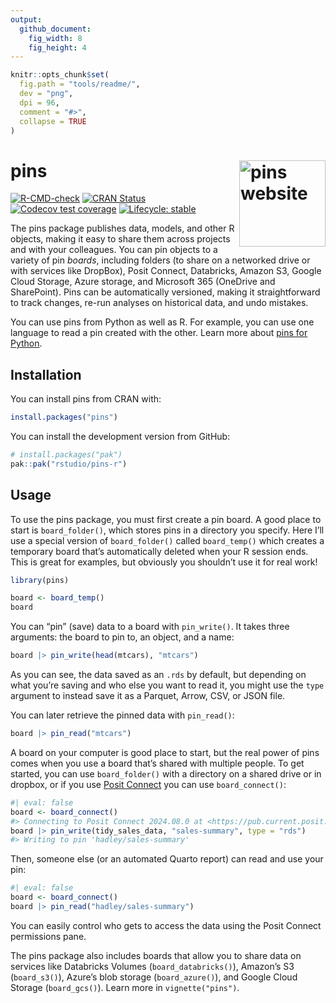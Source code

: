 ```yaml
---
output:
  github_document:
    fig_width: 8
    fig_height: 4
---
```


```r
knitr::opts_chunk$set(
  fig.path = "tools/readme/", 
  dev = "png",
  dpi = 96,
  comment = "#>",
  collapse = TRUE
)
```

# pins <a href="https://pins.rstudio.com"><img src="man/figures/logo.png" align="right" height="138" alt="pins website" /></a>

<!-- badges: start -->

[![R-CMD-check](https://github.com/rstudio/pins-r/actions/workflows/R-CMD-check.yaml/badge.svg)](https://github.com/rstudio/pins-r/actions/workflows/R-CMD-check.yaml)
[![CRAN Status](https://www.r-pkg.org/badges/version/pins)](https://cran.r-project.org/package=pins) 
[![Codecov test coverage](https://codecov.io/gh/rstudio/pins-r/branch/main/graph/badge.svg)](https://app.codecov.io/gh/rstudio/pins-r?branch=main)
[![Lifecycle: stable](https://img.shields.io/badge/lifecycle-stable-brightgreen.svg)](https://lifecycle.r-lib.org/articles/stages.html#stable)
<!-- badges: end -->

The pins package publishes data, models, and other R objects, making it easy to share them across projects and with your colleagues.
You can pin objects to a variety of pin *boards*, including folders (to share on a networked drive or with services like DropBox), Posit Connect, Databricks, Amazon S3, Google Cloud Storage, Azure storage, and Microsoft 365 (OneDrive and SharePoint).
Pins can be automatically versioned, making it straightforward to track changes, re-run analyses on historical data, and undo mistakes.

You can use pins from Python as well as R. For example, you can use one language to read a pin created with the other. Learn more about [pins for Python](https://rstudio.github.io/pins-python/).

## Installation

You can install pins from CRAN with:

```r
install.packages("pins")
```

You can install the development version from GitHub:

```r
# install.packages("pak")
pak::pak("rstudio/pins-r")
```

## Usage

To use the pins package, you must first create a pin board.
A good place to start is `board_folder()`, which stores pins in a directory you specify.
Here I'll use a special version of `board_folder()` called `board_temp()` which creates a temporary board that's automatically deleted when your R session ends.
This is great for examples, but obviously you shouldn't use it for real work!

```r
library(pins)

board <- board_temp()
board
```

You can "pin" (save) data to a board with `pin_write()`.
It takes three arguments: the board to pin to, an object, and a name:

```r
board |> pin_write(head(mtcars), "mtcars")
```

As you can see, the data saved as an `.rds` by default, but depending on what you're saving and who else you want to read it, you might use the `type` argument to instead save it as a Parquet, Arrow, CSV, or JSON file.

You can later retrieve the pinned data with `pin_read()`:

```r
board |> pin_read("mtcars")
```

A board on your computer is good place to start, but the real power of pins comes when you use a board that's shared with multiple people.
To get started, you can use `board_folder()` with a directory on a shared drive or in dropbox, or if you use [Posit Connect](https://posit.co/products/enterprise/connect/) you can use `board_connect()`:

```r
#| eval: false
board <- board_connect()
#> Connecting to Posit Connect 2024.08.0 at <https://pub.current.posit.team>
board |> pin_write(tidy_sales_data, "sales-summary", type = "rds")
#> Writing to pin 'hadley/sales-summary'
```

Then, someone else (or an automated Quarto report) can read and use your pin:

```r
#| eval: false
board <- board_connect()
board |> pin_read("hadley/sales-summary")
```

You can easily control who gets to access the data using the Posit Connect permissions pane.

The pins package also includes boards that allow you to share data on services like Databricks Volumes (`board_databricks()`), Amazon's S3 (`board_s3()`), Azure's blob storage (`board_azure()`), and Google Cloud Storage (`board_gcs()`). 
Learn more in `vignette("pins")`.
